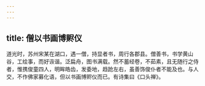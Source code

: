 ```yaml
---
---
---
```

title: 僧以书画博赆仪
---



道光时，苏州宋某在湖口，遇一僧，持显者书，周行各郡县。僧善书，书学黄山谷，工绘事，而好诙谐。泛扁舟，图书满载。然不蓄经卷，不茹素，且无随行之侍者，惟携俊童四人，明眸皓齿，发委地，趋跄左右，虽善饰俊仆者不能及也。与人交，不作佛家募化语，但以书画博赆仪而已。有诗集曰《口头禅》。